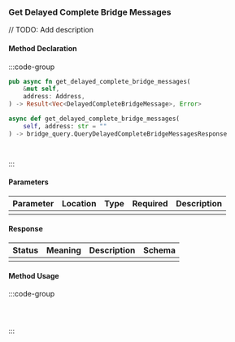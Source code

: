 ### Get Delayed Complete Bridge Messages

// TODO: Add description

#### Method Declaration

:::code-group

```rust [Rust]
pub async fn get_delayed_complete_bridge_messages(
    &mut self,
    address: Address,
) -> Result<Vec<DelayedCompleteBridgeMessage>, Error>
```

```python [Python]
async def get_delayed_complete_bridge_messages(
    self, address: str = ""
) -> bridge_query.QueryDelayedCompleteBridgeMessagesResponse   
```

```typescript [TypeScript]

```

```url [API]
```

:::

#### Parameters

| Parameter | Location | Type  | Required | Description |
| --------- | -------- | ----- | -------- | ----------- |
|           |          |       |          |             |

#### Response

| Status | Meaning | Description | Schema |
| ------ | ------- | ----------- | ------ |
|        |         |             |        |

#### Method Usage

:::code-group

```rust [Rust]
```

```python [Python]

```

```typescript [TypeScript]

```

:::
